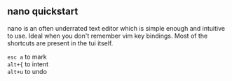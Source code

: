 ## nano quickstart

nano is an often underrated text editor which is simple enough and intuitive to use. Ideal when you don't remember vim key bindings. Most of the shortcuts are present in the tui itself.

`esc a` to mark \
`alt+{` to intent \
`alt+u` to undo
